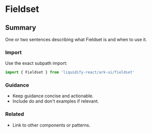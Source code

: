 # Fieldset
## Summary
One or two sentences describing what Fieldset is and when to use it.

### Import
Use the exact subpath import:

```ts
import { Fieldset } from 'liquidify-react/ark-ui/fieldset'
```

### Guidance
- Keep guidance concise and actionable.
- Include do and don't examples if relevant.

### Related
- Link to other components or patterns.
